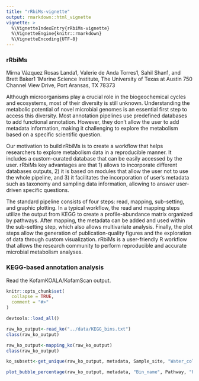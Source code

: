 ```yaml
---
title: "rRbiMs-vignette"
output: rmarkdown::html_vignette
vignette: >
  %\VignetteIndexEntry{rRbiMs-vignette}
  %\VignetteEngine{knitr::rmarkdown}
  %\VignetteEncoding{UTF-8}
---
```


### rRbiMs

Mirna Vázquez Rosas Landa1, Valerie de Anda Torres1, Sahil Shan1, and Brett Baker1
1Marine Science Institute, The University of Texas at Austin 750 Channel View Drive, Port Aransas, TX 78373


Although microorganisms play a crucial role in the biogeochemical cycles and ecosystems, most of their diversity is still unknown. Understanding the metabolic potential of novel microbial genomes is an essential first step to access this diversity. Most annotation pipelines use predefined databases to add functional annotation. However, they don't allow the user to add metadata information, making it challenging to explore the metabolism based on a specific scientific question. 

Our motivation to build rRbiMs is to create a workflow that helps researchers to explore metabolism data in a reproducible manner. It includes a custom-curated database that can be easily accessed by the user. rRbiMs key advantages are that 1) allows to incorporate different databases outputs, 2) it is based on modules that allow the user not to use the whole pipeline, and 3) it facilitates the incorporation of user’s metadata such as taxonomy and sampling data information, allowing to answer user-driven specific questions. 

The standard pipeline consists of four steps: read, mapping, sub-setting, and graphic plotting. In a typical workflow, the read and mapping steps utilize the output from KEGG to create a profile-abundance matrix organized by pathways. After mapping, the metadata can be added and used within the sub-setting step, which also allows multivariate analysis. Finally, the plot steps allow the generation of publication-quality figures and the exploration of data through custom visualization. rRbiMs is a user-friendly R workflow that allows the research community to perform reproducible and accurate microbial metabolism analyses.


### KEGG-based annotation analysis

Read the KofamKOALA/KofamScan output.

```r
knitr::opts_chunk$set(
  collapse = TRUE,
  comment = "#>"
)
```

```r
devtools::load_all()
```


```r
raw_ko_output<-read_ko("../data/KEGG_bins.txt")
class(raw_ko_output)
```

```r
raw_ko_output<-mapping_ko(raw_ko_output)
class(raw_ko_output)
```

```r
ko_subsett<-get_unique(raw_ko_output, metadata, Sample_site, "Water_column")
```

```r
plot_bubble_percentage(raw_ko_output, metadata, "Bin_name", Pathway, "Percentage", "Clades")
```





